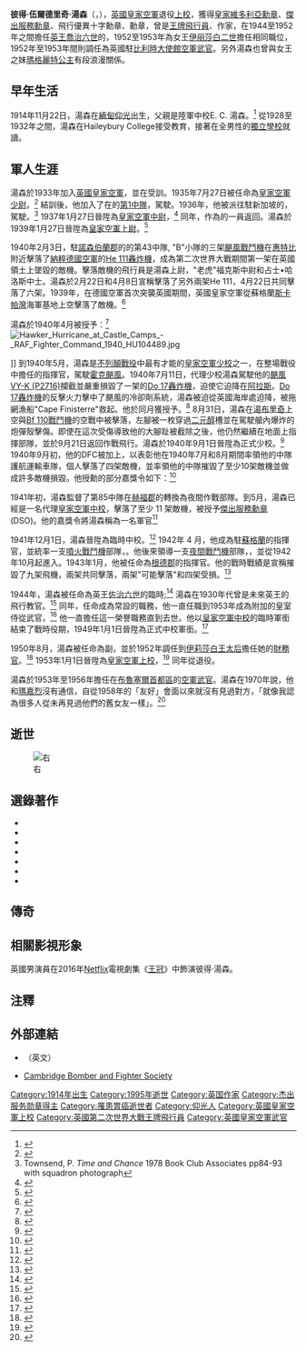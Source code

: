 {{NoteTA
|G1=PoliticiansUK
}}
{{Infobox military person
|name= Peter Townsend<br/>彼得·湯森
|image= Peter Townsend (1914-1995).jpg
|image_size= 250px
|alt= 
|caption= 1940年，湯森上尉
|birth_name=彼得·伍爾德里奇·湯森（Peter Wooldridge Townsend）
|birth_date= {{birth date|1914|11|22|df=yes}}
|death_date= {{death date and age|1995|6|19|1914|11|22|df=yes}}
|birth_place= [[英屬印度|英屬印度]][[英屬緬甸|緬甸]][[仰光|仰光]]<br>（現[[緬甸|緬甸]]仰光）
|death_place= 法國Saint-Leger-en-Yvelines
|placeofburial= 
|nickname= 
|allegiance= {{flag|United Kingdom}}
|branch= {{flagicon image|Air Force Ensign of the United Kingdom.svg}} [[英國皇家空軍|英國皇家空軍]]
|serviceyears= 1933–1956
|rank= [[上校|上校]]
|unit= 
|commands= 西莫林皇家空軍基地 (1943–44)<br/>No. 605 Squadron RAF (1942)<br/>RAF Drew (1942)<br/>No. 85 Squadron RAF (1940–41)
|battles= [[第二次世界大戰|第二次世界大戰]]
* [[不列顛戰役|不列顛戰役]]
|awards= Commander of the Royal Victorian Order<br/>Distinguished Service Order<br/>Distinguished Flying Cross & Bar
|spouse= Rosemary Pawle (1941–52)<br/>Marie-Luce Jamagne (1959–95)
|relations= 
|laterwork= 
}}

'''彼得·伍爾德里奇·湯森'''（{{lang-en|Peter Wooldridge Townsend}}，{{bd|1914年|11月22日|1995年|6月19日|catIdx=Townsend}}），[[英國皇家空軍|英國皇家空軍]]退役[[上校|上校]]，獲得[[皇家維多利亞勳章|皇家維多利亞勳章]]、[[傑出服務勳章|傑出服務勳章]]、飛行優異十字勳章、勳章，曾是[[王牌飞行员|王牌飛行員]]、作家，在1944至1952年之間擔任[[英国君主|英王]][[乔治六世|喬治六世]]的{{Link-en|王室侍從武官|Equerry}}，1952至1953年為女王[[伊丽莎白二世|伊丽莎白二世]]擔任相同職位，1952年至1953年間則調任為英國駐[[比利時|比利時]][[英國駐外機構列表|大使館]][[空軍武官|空軍武官]]。另外湯森也曾與女王之妹[[瑪嘉烈公主_(斯諾登伯爵夫人)|瑪格麗特公主]]有段浪漫關係。

== 早年生活 ==
1914年11月22日，湯森在[[缅甸|緬甸]][[仰光|仰光]]出生，父親是陸軍中校E. C. 湯森。<ref name="Who Was Who">{{Cite web|url=http://www.ukwhoswho.com/view/article/oupww/whowaswho/U175916|title=TOWNSEND, Group Captain Peter Wooldridge|accessdate=19 November 2016|date=April 2014|publisher=Oxford University Press|archive-date=2018-04-19|archive-url=https://web.archive.org/web/20180419053639/http://www.ukwhoswho.com/view/article/oupww/whowaswho/U175916|dead-url=no}}</ref> 從1928至1932年之間，湯森在Haileybury College接受教育，接著在全男性的[[獨立學校_(英國)|獨立學校]]就讀。

== 軍人生涯 ==
湯森於1933年加入[[英國皇家空軍|英國皇家空軍]]，並在{{link-en|克倫威爾皇家空軍基地|RAF Cranwell}}受訓。1935年7月27日被任命為[[英國皇家空軍|皇家空軍少尉]]。<ref>{{London Gazette|issue=34197|page=5743|date=10 September 1935}}</ref> 結訓後，他加入了在{{link-en|湯密爾皇家空軍基地|RAF Tangmere}}的[[英國皇家空軍第1中隊|第1中隊]]，駕駛{{link-en|霍克暴怒雙翼戰鬥機|Hawker Fury}}。1936年，他被派往駐新加坡的{{link-en|第36中隊|No. 36 Squadron RAF}}，駕駛{{link-en|角羚式魚雷轟炸機|Vickers Vildebeest}}。<ref>Townsend, P. ''Time and Chance'' 1978 Book Club Associates pp84-93 with squadron photograph</ref> 1937年1月27日晉陞為[[英國皇家空軍|皇家空軍中尉]]，<ref>{{London Gazette|issue=34374|page=1260|date=20 February 1937}}</ref> 同年，作為{{link-en|第43中隊|No. 43 Squadron RAF}}的一員返回{{link-en|湯密爾皇家空軍基地|RAF Tangmere}}。湯森於1939年1月27日晉陞為[[英國皇家空軍|皇家空軍上尉]]。<ref>{{London Gazette|issue=34598|page=1072|date=14 February 1939}}</ref>

1940年2月3日，駐[[諾森伯蘭郡|諾森伯蘭郡]]的{{link-en|渥靈頓皇家空軍基地|RAF Acklington}}的第43中隊, "B"小隊的三架[[颶風戰鬥機|颶風戰鬥機]]在[[惠特比|惠特比]]附近擊落了[[納粹德國空軍|納粹德國空軍]]{{link-en|第26轟炸機聯隊, 第4大隊|Kampfgeschwader 26}}的[[He_111轟炸機|He 111轟炸機]]，成為第二次世界大戰期間第一架在英國領土上墜毀的敵機。擊落敵機的飛行員是湯森上尉，"老虎"福克斯中尉和占士•哈洛斯中士。湯森於2月22日和4月8日宣稱擊落了另外兩架He 111，4月22日共同擊落了六架。1939年，在德國空軍首次突襲英國期間，英國皇家空軍從蘇格蘭[[斯卡帕灣|斯卡帕灣]]海軍基地上空擊落了敵機。<ref>{{cite web|url=http://ww2today.com/peter-townsend-shoots-down-the-first-enemy-plane-over-england|title=3rd February 1940: Peter Townsend scores first with first plane shot down over England|work=WWII Today|access-date=2021-12-07|archive-date=2010-11-29|archive-url=https://web.archive.org/web/20101129203404/http://ww2today.com/peter-townsend-shoots-down-the-first-enemy-plane-over-england}}</ref>

湯森於1940年4月被授予{{link-en|飛行優異十字勳章（英國）|Distinguished Flying Cross (United Kingdom)|飛行優異十字勳章(DFC)}}：<ref>{{London Gazette|issue=34840|page=2556|date=30 April 1940}}</ref>
{{quote|彼得•伍爾德里奇•湯森上尉(兵籍33178)
1940年4月，在北海上空巡邏時，湯森上尉在黃昏時分攔截並攻擊了一架敵機，經過連場的空戰將其擊落。這是這位飛行員取得的第三次成就，在每一次空戰中，他都表現出了最高級別的領導才能，技藝和決心，並且很少考慮到自己的安全。}}
[[File:Hawker_Hurricane_at_Castle_Camps_-_RAF_Fighter_Command_1940_HU104489.jpg|thumb]]</center>]]
到1940年5月，湯森是[[不列顛戰役|不列顛戰役]]中最有才能的[[英國皇家空軍|皇家空軍少校]]之一，在整場戰役中擔任{{link-en|第85中隊|No. 85 Squadron RAF}}的指揮官，駕駛[[颶風戰鬥機|霍克颶風]]。1940年7月11日，代理少校湯森駕駛他的[[颶風戰鬥機|颶風VY-K (P2716)]]攔截並嚴重損毀了一架{{link-en|第2轟炸機聯隊|Kampfgeschwader 2}}的[[Do_17轟炸機|Do 17轟炸機]]，迫使它迫降在[[阿拉斯|阿拉斯]]。[[Do_17轟炸機|Do 17轟炸機]]的反擊火力擊中了颶風的冷卻劑系統，湯森被迫從英國海岸{{convert|20|mi}}處迫降，被拖網漁船"Cape Finisterre"救起。他於同月獲授予{{link-en|戰報通令嘉獎|mentioned in despatches}}。<ref>{{London Gazette|issue=34893 |supp=y|page=4268|date=9 July 1940}}</ref> 8月31日，湯森在[[湯布里奇|湯布里奇]]上空與[[Bf_110戰鬥機|Bf 110戰鬥機]]的空戰中被擊落，左腳被一枚穿過[[二元醇|二元醇]]槽並在駕駛艙內爆炸的炮彈殼擊傷。即使在這次受傷導致他的大腳趾被截除之後，他仍然繼續在地面上指揮部隊，並於9月21日返回作戰飛行。湯森於1940年9月1日晉陞為正式少校。<ref>{{London Gazette|issue=35525|page=1649|date=14 April 1942}}</ref> 1940年9月初，他的DFC被加上{{link-en|勳章掛槓|Medal bar}}，以表彰他在1940年7月和8月期間率領他的中隊護航運輸車隊，個人擊落了四架敵機，並率領他的中隊摧毀了至少10架敵機並做成許多敵機損毀。他授勳的部分嘉獎令如下：<ref>{{London Gazette|issue=34940|page=5407|date=6 September 1940}}</ref> 

{{quote|...所取得的成功歸功於湯森少校不懈的熱誠和領導。}}

1941年初，湯森監督了第85中隊在[[赫特福德郡|赫福郡]]的{{link-en|亨斯頓皇家空軍基地|RAF Hunsdon}}轉換為夜間作戰部隊。到5月，湯森已經是一名代理[[英國皇家空軍|皇家空軍中校]]，擊落了至少 11 架敵機，被授予[[傑出服務勳章|傑出服務勳章]](DSO)。他的嘉獎令將湯森稱為一名軍官<ref>{{London Gazette|issue=35161|page=2744|date=13 May 1941}}</ref>

{{quote|...表現出傑出的領導能力和組織能力，加上在空戰中的巨大決心和技術。通過他的不懈努力，他為他的中隊取得的許多成功做出了重大貢獻。}}

1941年12月1日，湯森晉陞為臨時中校。<ref>{{London Gazette|issue=35383 |supp=y|page=7111|date=16 December 1941}}</ref> 1942年 4 月，他成為駐[[蘇格蘭|蘇格蘭]]{{link-en|德雷姆皇家空軍基地|RAF Drem}}的指揮官，並統率一支[[噴火戰鬥機|噴火戰鬥機]]部隊，{{link-en|第611中隊|No. 611 Squadron RAF}}。他後來領導一支[[夜間戰鬥機|夜間戰鬥機]]部隊，{{link-en|第605中隊|No. 605 Squadron RAF}}，並從1942年10月起進入{{link-en|參謀學院|staff college}}。1943年1月，他被任命為[[肯特郡|根德郡]]的{{link-en|西莫靈皇家空軍基地|RAF West Malling}}指揮官。他的戰時戰績是宣稱摧毀了九架飛機，兩架共同擊落，兩架"可能擊落"和四架受損。<ref>{{cite book|last1=Bowman|first1=Martin|title=RAF Fighter Pilots in WWII|date=2015|publisher=Pen and Sword|isbn=9781783831920|page=149|url=https://books.google.com/books?id=IKagCgAAQBAJ&q=peter+townsend+raf&pg=PA149|language=en|access-date=2021-12-07|archive-date=2020-12-09|archive-url=https://web.archive.org/web/20201209080803/https://books.google.com/books?id=IKagCgAAQBAJ&q=peter+townsend+raf&pg=PA149}}</ref>

1944年，湯森被任命為英王[[喬治六世|佐治六世]]的臨時{{link-en|皇室侍從武官|equerry}};<ref>{{London Gazette |issue=36425 |date=14 March 1944 |page=1229 |nolink=yes }}</ref> 湯森在1930年代曾是未來英王的飛行教官。<ref>{{Cite news|date=1955-03-23|title=WHO IS TOWNSEND?|work=Australian Women's Weekly|url=http://nla.gov.au/nla.news-article48516045|access-date=2021-10-25}}</ref> 同年，任命成為常設的職務，他一直任職到1953年成為附加的皇室侍從武官，<ref>{{London Gazette |issue=39904 |date=3 July 1953 |page=3676 |nolink=yes }}</ref> 他一直擔任這一榮譽職務直到去世。他以[[英國皇家空軍|皇家空軍中校]]的臨時軍銜結束了戰時役期，1949年1月1日晉陞為正式中校軍銜。<ref>{{London Gazette|issue=38490 |supp=y|page=6721|date=28 December 1948}}</ref>

1950年8月，湯森被任命為副{{link-en|內廷大臣|Master of the Household}}，並於1952年調任到[[伊莉莎白王太后|伊莉莎白王太后]]擔任她的[[總稽核|財務官]]。<ref>{{London Gazette |issue=38983 |date=1 August 1950 |page=3953 |nolink=yes }}</ref> 1953年1月1日晉陞為[[英國皇家空軍|皇家空軍上校]]，<ref>{{London Gazette|issue=39739 |supp=y|page=53|date=30 December 1952}}</ref> 同年從{{link-en|皇室|Royal Household}}退役。

湯森於1953年至1956年擔任在[[布魯塞爾-首都大區|布魯塞爾首都區]]的[[駐外武官|空軍武官]]。湯森在1970年說，他和[[瑪格麗特公主_(斯諾登伯爵夫人)|瑪嘉烈]]沒有通信，自從1958年的「友好」會面以來就沒有見過對方，「就像我認為很多人從未再見過他們的舊女友一樣」。<ref name="upi19700904">{{Cite news |date=4 September 1970 |title=Townsend's Hurt of Rejection Healed |page=8 |work=Desert Sun |agency=UPI |url=https://cdnc.ucr.edu/?a=d&d=DS19700904.2.51&e=-------en--20--1--txt-txIN--------1 |access-date=7 November 2020 |archive-date=2020-11-27 |archive-url=https://web.archive.org/web/20201127142829/https://cdnc.ucr.edu/?a=d&d=DS19700904.2.51&e=-------en--20--1--txt-txIN--------1 }}</ref>

== 逝世 ==
[[File:St_Léger_78_Peter_Townsend.jpg|右]]

== 選錄著作 ==
* {{Cite book|title=Earth, my friend|date=1960|publisher=Coward-McCann|oclc=1329573|ref=harv}}
* {{Cite book|title=Duel of Eagles|url=https://archive.org/details/duelofeagles00town|date=1970|publisher=Simon and Schuster|isbn=0671206419|oclc=119851|ref=harv}}
* {{Cite book|title=The last emperor: an intimate account of George VI and the fall of his empire|url=https://archive.org/details/lastemperorintim0000town|date=1976|publisher=Simon and Schuster|isbn=0671223283|oclc=2284054|ref=harv}}
* {{Cite book|title=Time and Chance: an autobiography|url=https://archive.org/details/timechanceauto00town|date=1978|publisher=Methuen|isbn=045893710X|oclc=4307096|ref=harv}}
* {{Cite book|title=The Girl in the White Ship|url=https://archive.org/details/girlinwhiteship0000town|date=1983|publisher=Holt, Rinehart, and Winston|isbn=003057787X|oclc=8387613|ref=harv}}
* {{Cite book|title=The Postman of Nagasaki|date=1984|publisher=Collins|isbn=0002170671|oclc=12010257|ref=harv}}
* {{Cite book|title=Duel in the dark: the sequel to Duel of eagles|date=1986|publisher=Harrap|isbn=0245542477|oclc=16801897|ref=harv}}

== 傳奇 ==

== 相關影視形象 ==
英國男演員{{link-en|本·邁爾斯|Ben Miles}}在2016年[[Netflix|Netflix]]電視劇集《[[王冠_(电视剧)|王冠]]》中飾演彼得·湯森。

== 注釋 ==
{{reflist|30em}}

== 外部連結 ==
* {{Imdb name|0870177|Peter Townsend}}（英文）
* [http://www.cbfs.org.uk/ Cambridge Bomber and Fighter Society] {{Wayback|url=http://www.cbfs.org.uk/ |date=20220501131653 }}
{{英國二戰王牌飛行員}}
{{DEFAULTSORT:Townsend, Peter}}
[[Category:1914年出生|Category:1914年出生]]
[[Category:1995年逝世|Category:1995年逝世]]
[[Category:英国作家|Category:英国作家]]
[[Category:杰出服务勋章得主|Category:杰出服务勋章得主]]
[[Category:罹患胃癌逝世者|Category:罹患胃癌逝世者]]
[[Category:仰光人|Category:仰光人]]
[[Category:英國皇家空軍上校|Category:英國皇家空軍上校]]
[[Category:英國第二次世界大戰王牌飛行員|Category:英國第二次世界大戰王牌飛行員]]
[[Category:英國皇家空軍武官|Category:英國皇家空軍武官]]